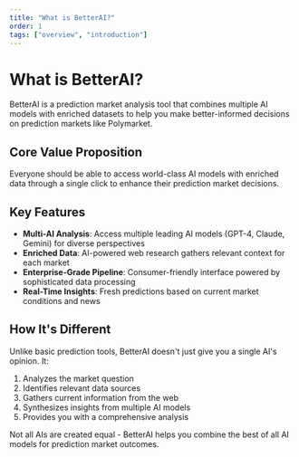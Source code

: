 ```yaml
---
title: "What is BetterAI?"
order: 1
tags: ["overview", "introduction"]
---
```


# What is BetterAI?

BetterAI is a prediction market analysis tool that combines multiple AI models with enriched datasets to help you make better-informed decisions on prediction markets like Polymarket.

## Core Value Proposition

Everyone should be able to access world-class AI models with enriched data through a single click to enhance their prediction market decisions.

## Key Features

- **Multi-AI Analysis**: Access multiple leading AI models (GPT-4, Claude, Gemini) for diverse perspectives
- **Enriched Data**: AI-powered web research gathers relevant context for each market
- **Enterprise-Grade Pipeline**: Consumer-friendly interface powered by sophisticated data processing
- **Real-Time Insights**: Fresh predictions based on current market conditions and news

## How It's Different

Unlike basic prediction tools, BetterAI doesn't just give you a single AI's opinion. It:

1. Analyzes the market question
2. Identifies relevant data sources
3. Gathers current information from the web
4. Synthesizes insights from multiple AI models
5. Provides you with a comprehensive analysis

Not all AIs are created equal - BetterAI helps you combine the best of all AI models for prediction market outcomes.